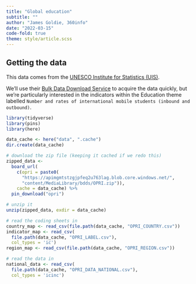 ```yaml
---
title: "Global education"
subtitle: ""
author: "James Goldie, 360info"
date: "2022-03-15"
code-fold: true
theme: style/article.scss
---
```


## Getting the data

This data comes from the [UNESCO Institute for Statistics (UIS)](http://data.uis.unesco.org/).

We'll use their [Bulk Data Download Service](https://apiportal.uis.unesco.org/bdds) to acquire the data quickly, but we're particularly interested in the indicators within the Education theme labelled `Number and rates of international mobile students (inbound and outbound)`.

```r
library(tidyverse)
library(pins)
library(here)

data_cache <- here("data", ".cache")
dir.create(data_cache)

# download the zip file (keeping it cached if we redo this)
zipped_data <-
  board_url(
    c(opri = paste0(
      "https://apimgmtstzgjpfeq2u763lag.blob.core.windows.net/",
      "content/MediaLibrary/bdds/OPRI.zip")),
    cache = data_cache) %>%
  pin_download("opri")

# unzip it 
unzip(zipped_data, exdir = data_cache)

# read the coding sheets in
country_map <- read_csv(file.path(data_cache, "OPRI_COUNTRY.csv"))
indicator_map <- read_csv(
  file.path(data_cache, "OPRI_LABEL.csv"),
  col_types = 'ic')
region_map <- read_csv(file.path(data_cache, "OPRI_REGION.csv"))

# read the data in
national_data <- read_csv(
  file.path(data_cache, "OPRI_DATA_NATIONAL.csv"),
  col_types = 'icinc')
```

<!-- Here's what the data looks like. To pass it on to Observable JS, we call `ojs_define`. We also pass a list of the countries in the data on separately so
that we can use it for a dropdown menu.

```r
ojs_define(pollution = pollution)
ojs_define(country_list = unique(pollution$country))
```

The names that we use in `ojs_define` are now available below.

## The visualisation

Now, let's chart the data using
[Observable Plot](https://observablehq.com/@observablehq/plot)! And to make things a little trickier, let's throw a dropdown menu for the country in,
courtesy of [Observable Inputs](https://observablehq.com/@observablehq/inputs). 

```ojs

// here's our dropdown menu, using the country list from R
viewof countrySelect = Inputs.select(country_list, {label: "Pick a country:"});

// transpose() changes our data from column-major (in R/Python) to row-major for
// Observable Plot. Then the filter function filters it based on the country
// input above (hence it's reactive!)
filteredPollution = transpose(pollution).filter(function(row) {
  return row.country == countrySelect;
})

// finally, here's out chart
pollutionChart = Plot.plot({
  marks: [
    // horizontal line at y = 0
    Plot.ruleY([0]),
    // bars of tonnes emitted per year, with a tooltip
    Plot.barY(filteredPollution, {
      x: "year",
      y: "co_tpyr",
      title: (d) => `${d.country} in ${d.year}: ${d.co_tpyr} tonnes`
    })
  ],
  width: 1024
});
```

Nice! Now check out [`demo-embed.qmd`](demo-embed.html) for the embeddable version!

The above example shows that we can have 'reactive' plots at the language level: I can connect a dropdown or other input to the plot and have it respond very easily.

Newer versions of Observable Plot support tooltips and hover styling, although it seems that the version embedded with Quarto doesn't. Other kinds of interactivity don't seem to work.

That said, we can write any kind of JavaScript in an OJS cell, or even import and reuse a chart from a notebook published on <observablehq.com>, provided it's marked with an open source licence. We can even combine this approach with Observable Inputs.

For example, [here's one from d3](https://observablehq.com/@d3/bar-chart-transitions), who are also the makers of Observable Plot:

```ojs
import {BarChart} from "@d3/bar-chart-transitions"

d3barchart = BarChart(filteredPollution, {
  x: d => d.year,
  y: d => d.co_tpyr,
  yFormat: "",
  yLabel: "↑ Carbon Monoxide",
  width,
  height: 350,
  color: "#333"
});
```

Note that the dropdown menu from the previous chart controls this one too! So we can use Observable Inputs with custom charts (although note there's no transition - that would be hadled using the chart's `update` method). -->